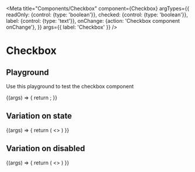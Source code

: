
<Meta
  title="Components/Checkbox"
  component={Checkbox}
  argTypes={{
    readOnly: {control: {type: 'boolean'}},
    checked: {control: {type: 'boolean'}},
    label: {control: {type: 'text'}},
    onChange: {action: 'Checkbox component onChange'},
  }}
  args={{
    label: 'Checkbox'
  }}
/>

# Checkbox

## Playground

Use this playground to test the checkbox component

<Canvas>
  <Story name="Standard">
    {(args) => {
      return <Checkbox {...args}/>;
    }}
  </Story>
</Canvas>

<ArgsTable story="Standard" />

## Variation on state
<Story name="State">
  {(args) => {
    return (
      <>
        <Checkbox  {...args} checked={true} label={'Checkbox checked'}/>
        <Checkbox  {...args} checked={false} undetermined={true} label={'Checkbox undetermined'}/>
        <Checkbox  {...args} checked={false} label={'Checkbox unchecked'}/>
      </>
    )
  }}
</Story>

## Variation on disabled
<Story name="Disabled">
  {(args) => {
    return (
      <>
        <Checkbox {...args} readOnly={true} checked={true} label={'Checked disabled'}/>
        <Checkbox {...args} readOnly={true} checked={false} undetermined={true} label={'Undetermined disabled'}/>
        <Checkbox {...args} readOnly={true} checked={false} label={'Unchecked disabled'}/>
      </>
    )
  }}
</Story>
